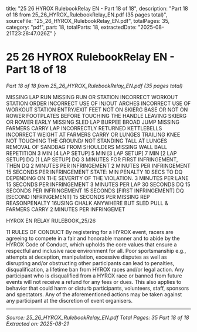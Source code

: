   title: "25 26 HYROX RulebookRelay EN - Part 18 of 18",
  description: "Part 18 of 18 from 25_26_HYROX_RulebookRelay_EN.pdf (35 pages total)",
  sourceFile: "25_26_HYROX_RulebookRelay_EN.pdf",
  totalPages: 35,
  category: "pdf",
  part: 18,
  totalParts: 18,
  extractedDate: "2025-08-21T23:28:47.026Z"
}

# 25 26 HYROX RulebookRelay EN - Part 18 of 18

*Part 18 of 18 from 25_26_HYROX_RulebookRelay_EN.pdf (35 pages total)*

MISSING LAP RUN
MISSING RUN OR STATION
INCORRECT WORKOUT STATION ORDER
INCORRECT USE OF IN/OUT ARCHES
INCORRECT USE OF WORKOUT STATION
ENTRY/EXIT
FEET NOT ON SKIERG BASE OR NOT ON ROWER
FOOTPLATES BEFORE TOUCHING THE HANDLE
LEAVING SKIERG OR ROWER EARLY
MISSING SLED LAP
BURPEE BROAD JUMP
MISSING FARMERS CARRY LAP
INCORRECTLY RETURNED KETTLEBELLS
INCORRECT WEIGHT AT FARMERS CARRY OR
LUNGES
TRAILING KNEE NOT TOUCHING THE GROUND/
NOT STANDING TALL AT LUNGES
REMOVAL OF SANDBAG FROM SHOULDERS
MISSING WALL BALL REPETITION
3 MIN [4 LAP SETUP]
5 MIN [3 LAP SETUP]
7 MIN [2 LAP SETUP]
DQ [1 LAP SETUP]
DQ
3 MINUTES FOR FIRST INFRINGEMENT, THEN DQ
2 MINUTES PER INFRINGEMENT
2 MINUTES PER INFRINGEMENT
15 SECONDS PER INFRINGEMENT
STATE: MIN PENALTY 10 SECS TO DQ DEPENDING ON
THE SEVERITY OF THE VIOLATION.
3 MINUTES PER LANE
15 SECONDS PER INFRINGEMENT
3 MINUTES PER LAP
30 SECONDS
DQ
15 SECONDS PER INFRINGEMENT
15 SECONDS [FIRST INFRINGEMENT]
DQ [SECOND INFRINGEMENT]
15 SECONDS PER MISSING REP
REASONPENALTY
16USING CHALK ANYWHERE BUT SLED PULL &
FARMERS CARRY
2 MINUTES PER INFRINGEMET

HYROX EN RELAY RULEBOOK_25/26

11 RULES OF
CONDUCT
By registering for a HYROX event, racers are agreeing
to compete in a fair and honorable manner and to
abide by the HYROX Code of Conduct, which upholds
the core values that ensure a respectful and inclusive
race environment for all.
Poor sportsmanship e.g., attempts at deception,
manipulation, excessive disputes as well as
disrupting and/or obstructing other participants can
lead to penalties, disqualification, a lifetime ban from
HYROX races and/or legal action.
Any participant who is disqualified from a HYROX race
or banned from future events will not receive a refund
for any fees or dues. This also applies to behavior that
could harm or disturb participants, volunteers, staff,
sponsors and spectators. Any of the aforementioned
actions may be taken against any participant at the
discretion of event organisers.

---

*Source: 25_26_HYROX_RulebookRelay_EN.pdf*
*Total Pages: 35*
*Part 18 of 18*
*Extracted on: 2025-08-21*
